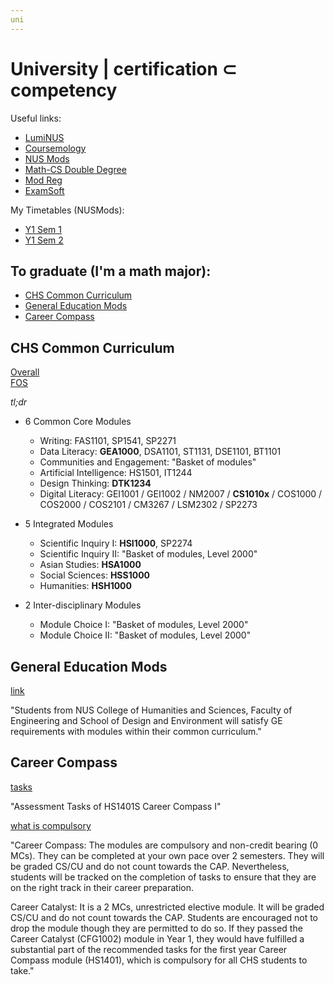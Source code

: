 ```yaml
---
uni
---
```


# University | certification ⊂ competency

Useful links:

- [LumiNUS][luminus]
- [Coursemology][coursemology]
- [NUS Mods][nus-mods]
- [Math-CS Double Degree][math-ddp]
- [Mod Reg][mod-reg]
- [ExamSoft][examsoft]

My Timetables (NUSMods):

- [Y1 Sem 1][y1s1]
- [Y1 Sem 2][y1s2]

## To graduate (I'm a math major):

- [CHS Common Curriculum](#chs-common-curriculum)
- [General Education Mods](#general-education-mods)
- [Career Compass](#career-compass)

## CHS Common Curriculum

[Overall][chs-common-curriculum]  
[FOS][fos-common-curriculum]

_tl;dr_

- 6 Common Core Modules

  - Writing: FAS1101, SP1541, SP2271
  - Data Literacy: **GEA1000**, DSA1101, ST1131, DSE1101, BT1101
  - Communities and Engagement: "Basket of modules"
  - Artificial Intelligence: HS1501, IT1244
  - Design Thinking: **DTK1234**
  - Digital Literacy:
    GEI1001 / GEI1002 / NM2007 / **CS1010x** / COS1000 /
    COS2000 / COS2101 / CM3267 / LSM2302 / SP2273

- 5 Integrated Modules

  - Scientific Inquiry I: **HSI1000**, SP2274
  - Scientific Inquiry II: "Basket of modules, Level 2000"
  - Asian Studies: **HSA1000**
  - Social Sciences: **HSS1000**
  - Humanities: **HSH1000**

- 2 Inter-disciplinary Modules
  - Module Choice I: "Basket of modules, Level 2000"
  - Module Choice II: "Basket of modules, Level 2000"

## General Education Mods

[link][ge-mods]

"Students from NUS College of Humanities and Sciences, Faculty of
Engineering and School of Design and Environment will satisfy GE
requirements with modules within their common curriculum."

## Career Compass

[tasks][career-compass]

"Assessment Tasks of HS1401S Career Compass I"

[what is compulsory][career-compass-requirements]

"Career Compass: The modules are compulsory and non-credit bearing (0
MCs). They can be completed at your own pace over 2 semesters. They
will be graded CS/CU and do not count towards the CAP. Nevertheless,
students will be tracked on the completion of tasks to ensure that
they are on the right track in their career preparation.

Career Catalyst: It is a 2 MCs, unrestricted elective module. It will
be graded CS/CU and do not count towards the CAP. Students are
encouraged not to drop the module though they are permitted to do so.
If they passed the Career Catalyst (CFG1002) module in Year 1, they
would have fulfilled a substantial part of the recommended tasks for
the first year Career Compass module (HS1401), which is compulsory for
all CHS students to take."

[chs-common-curriculum]: https://chs.nus.edu.sg/programmes/common-curriculum/
[fos-common-curriculum]: https://www.science.nus.edu.sg/undergraduates/general-academic-requirements-and-policies/#common
[mod-reg]: https://myedurec.nus.edu.sg/
[nus-mods]: https://nusmods.com/
[ge-mods]: https://www.nus.edu.sg/registrar/academic-information-policies/undergraduate-students/general-education/for-students-admitted-from-AY2021-22
[career-compass]: https://www.science.nus.edu.sg/undergraduates/career-preparation/career-compass/
[math-ddp]: https://www.math.nus.edu.sg/ug/ddp/
[y1s1]: https://nusmods.com/timetable/sem-1/share?GEA1000=TUT:E45&HS1401S=&HSA1000=TUT:E8,LEC:1&HSH1000=TUT:E12,LEC:1&MA1100=TUT:1,LEC:1&MA2001=TUT:2,LEC:1
[y1s2]: https://nusmods.com/timetable/sem-2/share?CS1010S=TUT:05,REC:08,LEC:1&DTK1234=TUT:O35&HS1401S=&HSI1000=LEC:1,WS:C5,LAB:2&HSS1000=LEC:1,TUT:W07&IS1103=&MA2002=LEC:1&MA2219=TUT:1,LEC:1&PC1432=LEC:1,TUT:3,LAB:5
[coursemology]: https://coursemology.org/
[luminus]: https://luminus.nus.edu.sg/
[career-compass-requirements]: https://www.science.nus.edu.sg/undergraduates/career-preparation/career-compass/
[examsoft]: https://apac.examsoft.com/GKWeb/login/nus
